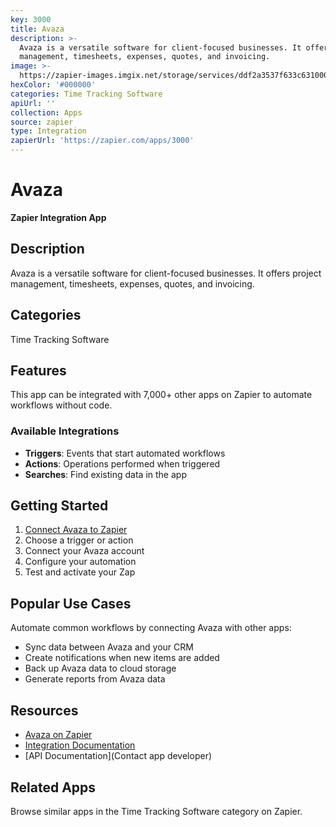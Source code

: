 ```yaml
---
key: 3000
title: Avaza
description: >-
  Avaza is a versatile software for client-focused businesses. It offers project
  management, timesheets, expenses, quotes, and invoicing.
image: >-
  https://zapier-images.imgix.net/storage/services/ddf2a3537f633c631000321933202d80.png?auto=format%2Ccompress&ixlib=python-3.0.0&q=50
hexColor: '#000000'
categories: Time Tracking Software
apiUrl: ''
collection: Apps
source: zapier
type: Integration
zapierUrl: 'https://zapier.com/apps/3000'
---
```

# Avaza

**Zapier Integration App**

## Description

Avaza is a versatile software for client-focused businesses. It offers project management, timesheets, expenses, quotes, and invoicing.

## Categories

Time Tracking Software

## Features

This app can be integrated with 7,000+ other apps on Zapier to automate workflows without code.

### Available Integrations

- **Triggers**: Events that start automated workflows
- **Actions**: Operations performed when triggered
- **Searches**: Find existing data in the app

## Getting Started

1. [Connect Avaza to Zapier](https://zapier.com/apps/3000)
2. Choose a trigger or action
3. Connect your Avaza account
4. Configure your automation
5. Test and activate your Zap

## Popular Use Cases

Automate common workflows by connecting Avaza with other apps:

- Sync data between Avaza and your CRM
- Create notifications when new items are added
- Back up Avaza data to cloud storage
- Generate reports from Avaza data

## Resources

- [Avaza on Zapier](https://zapier.com/apps/3000)
- [Integration Documentation](https://zapier.com/apps/3000/integrations)
- [API Documentation](Contact app developer)

## Related Apps

Browse similar apps in the Time Tracking Software category on Zapier.

